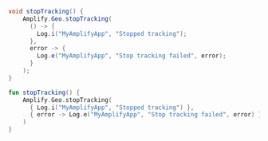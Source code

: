 <BlockSwitcher>
<Block name="Java">

```java
void stopTracking() {
    Amplify.Geo.stopTracking(
      () -> {
        Log.i("MyAmplifyApp", "Stopped tracking");
      },
      error -> {
        Log.e("MyAmplifyApp", "Stop tracking failed", error);
      }
    );
}
```

</Block>
<Block name="Kotlin">

```kotlin
fun stopTracking() {
    Amplify.Geo.stopTracking(
      { Log.i("MyAmplifyApp", "Stopped tracking") },
      { error -> Log.e("MyAmplifyApp", "Stop tracking failed", error) }
    )
}
```

</Block>
</BlockSwitcher>